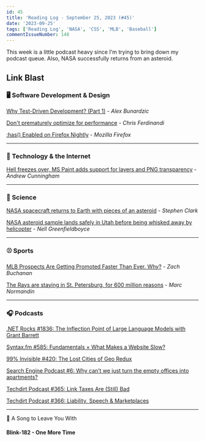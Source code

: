 ```yaml
---
id: 45
title: 'Reading Log - September 25, 2023 (#45)'
date: '2023-09-25'
tags: ['Reading Log', 'NASA', 'CSS', 'MLB', 'Baseball']
commentIssueNumber: 148
---
```


This week is a little podcast heavy since I'm trying to bring down my podcast queue. Also, NASA successfully returns from an asteroid.

## Link Blast

### 🖥 Software Development & Design

[Why Test-Driven Development? (Part 1)](https://www.red-gate.com/simple-talk/devops/testing/why-test-driven-development-part-1/) - *Alex Bunardzic*

[Don't prematurely optimize for performance](https://gomakethings.com/dont-prematurely-optimize-for-performance/) - *Chris Ferdinandi*

[:has() Enabled on Firefox Nightly](https://bugzilla.mozilla.org/show_bug.cgi?id=1853701) - *Mozilla Firefox*

---

### 📡 Technology & the Internet

[Hell freezes over, MS Paint adds support for layers and PNG transparency](https://arstechnica.com/gadgets/2023/09/hell-freezes-over-ms-paint-adds-support-for-layers-and-png-transparency/) - *Andrew Cunningham*

---

### 🔬 Science

[NASA spacecraft returns to Earth with pieces of an asteroid](https://arstechnica.com/space/2023/09/nasa-spacecraft-returns-to-earth-with-pieces-of-an-asteroid/) - *Stephen Clark*

[NASA asteroid sample lands safely in Utah before being whisked away by helicopter](https://www.npr.org/2023/09/24/1201386042/watch-live-nasa-sends-an-asteroid-sample-back-to-earth) - *Nell Greenfieldboyce*

---

### ⚾️ Sports

[MLB Prospects Are Getting Promoted Faster Than Ever. Why?](https://defector.com/mlb-prospects-are-getting-promoted-faster-than-ever-why) - *Zach Buchanan*

[The Rays are staying in St. Petersburg, for 600 million reasons](https://www.marcnormandin.com/2023/09/20/tampa-bay-rays-stadium-st-petersburg/) - *Marc Normandin*

---

### 🎧 Podcasts

[.NET Rocks #1836: The Inflection Point of Large Language Models with Grant Barrett](https://www.dotnetrocks.com/details/1836)

[Syntax.fm #585: Fundamentals × What Makes a Website Slow?](https://syntax.fm/show/585/fundamentals-what-makes-a-website-slow)

[99% Invisible #420: The Lost Cities of Geo Redux](https://99percentinvisible.org/episode/lost-cities-of-geo-game-over-redux/)

[Search Engine Podcast #6: Why can’t we just turn the empty offices into apartments?](https://www.audacy.com/podcast/search-engine-c67a8/episodes/why-cant-we-just-turn-the-empty-offices-into-apartments-33d9e)

[Techdirt Podcast #365: Link Taxes Are (Still) Bad](https://www.techdirt.com/2023/09/12/techdirt-podcast-episode-365-link-taxes-are-still-bad/)

[Techdirt Podcast #366: Liability, Speech & Marketplaces](https://www.techdirt.com/2023/09/19/techdirt-podcast-episode-366-liability-speech-marketplaces/)

---

🎵 A Song to Leave You With

#### Blink-182 - One More Time

<YouTubeEmbed id="fSKQRDq3RkM" title="Blink-182 - One More Time" />
